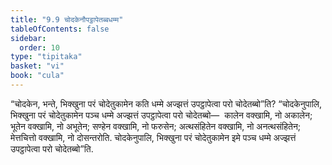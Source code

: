 ```yaml
---
title: "9.9 चोदकेनौपट्ठापेतब्बधम्म"
tableOfContents: false
sidebar:
  order: 10
type: "tipitaka"
basket: "vi"
book: "cula"
---
```



<DynamicBreadcrumb />

<Division number="400" book="cula">

<Paragraph number="1935" book="cula">
“चोदकेन, भन्ते, भिक्खुना परं चोदेतुकामेन कति धम्मे अज्झत्तं उपट्ठापेत्वा परो चोदेतब्बो”ति? “चोदकेनुपालि, भिक्खुना परं चोदेतुकामेन पञ्च धम्मे अज्झत्तं उपट्ठापेत्वा परो चोदेतब्बो—  कालेन वक्खामि, नो अकालेन; भूतेन वक्खामि, नो अभूतेन; सण्हेन वक्खामि, नो फरुसेन; अत्थसंहितेन वक्खामि, नो अनत्थसंहितेन; मेत्तचित्तो वक्खामि, नो दोसन्तरोति. चोदकेनुपालि, भिक्खुना परं चोदेतुकामेन इमे पञ्च धम्मे अज्झत्तं उपट्ठापेत्वा परो चोदेतब्बो”ति.
</Paragraph>
</Division>